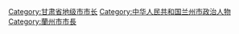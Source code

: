 [[Category:甘肃省地级市市长|Category:甘肃省地级市市长]]
[[Category:中华人民共和国兰州市政治人物|Category:中华人民共和国兰州市政治人物]]
[[Category:蘭州市市長|Category:蘭州市市長]]